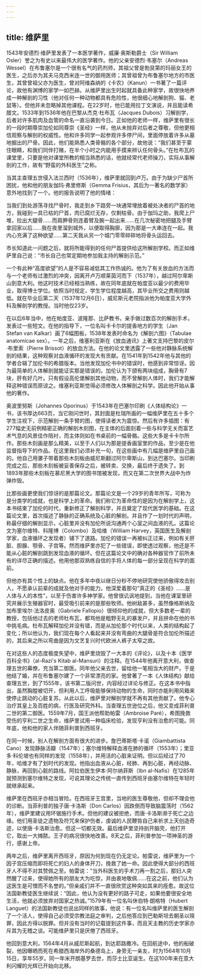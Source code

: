 ```yaml
---
---
---
```

title: 维萨里
---




1543年安德烈·维萨里发表了一本医学著作，威廉·奥斯勒爵士（Sir William Osler）誉之为有史以来最伟大的医学著作。他的父亲安德烈·韦塞尔（Andreas Wessel）在布鲁塞尔是一个很有名气的药剂师，其祖父曾是勃艮第的玛丽女王的医生，之后亦为其夫马克西米连一世的御用医师；其曾祖曾为布鲁塞尔地方的市医生，其曾曾祖父亦为医生，曾对阿维森纳的《卡农》（Kanun）一书著了一篇评论，故他有渊博的家学一如巴赫。从维萨里出生时起就具备此种家学，故很快地养成一种解剖的习性（他对任何一种动物都具有危险性，他很细心地解剖狗、猫、老鼠等）。但他并未忽略掉其他课程。在22岁时，他已能用拉丁文演说，并且能读希腊文。1533年到1536年他在巴黎从杰克·杜布瓦（Jacques Dubois）习解剖学，后者对许多肌肉及血管的命名一直沿袭到今日。正如他的老师一样，维萨里有很长的一段时期尊崇加伦如同尊崇《圣经》一样，他从未抛弃对后者之尊敬，但他更相信观察与解剖的权威性。他和许多同学一起参观许多停尸间，里面停放着许多从墓地掘出的尸骨。因此，他们能熟悉人类骨骼的各个部分，故他说：“我们甚至于蒙住眼睛，和我们同伴打赌，在半个小时之内能用手摸来辨认任何骨头。”在杜布瓦的课堂里，只要是他对课堂所教的相当熟悉的话，他就经常代老师操刀，实际从事解剖的工作，故有“野蛮的外科医生”之称。

当其主查理五世侵入法兰西时（1536年），维萨里就回到卢万。由于为缺少尸首所困扰，他和他的朋友伽玛·弗里修斯（Gemma Frisius，其后为一著名的数学家）意外地找到了一个。他的报告说明了他的情绪：

当我们到处游荡寻找尸骨时，我走到乡下路旁一块通常埋放着被处决者的尸首的地方，我碰到一具已枯的尸首，肉已腐烂无存，仅剩枯骨。由于伽玛之助，我爬上尸堆，拉出大腿骨……而肩胛骨则连着臂及腕一起出来……在几次秘密地把腿及手臂拿回家以后……我在夜里溜到城外，以便取得胸廓，因为那是一大串连在一起。我内心充满了这种欲望……第二天我从另一个城门零零碎碎地将骨头运回去。



市长知道此一问题之后，就将所能得到的任何尸首提供给这所解剖学校。而正如维萨里自己说：“市长自己也常定期地参加我主持的解剖示范。”

一个有此种“高度欲望”的人是不容易减低其工作热诚的。他为了有关放血的方法而与一个老师有过激烈的冲突，因离开卢万顺莱茵河而下（1537年），越过阿尔卑斯山到意大利。他这时技术已经相当熟练，故在同年底就在帕度亚以最少的费用毕业，取得博士学位。依照当时规定，学生学位程度越高，其毕业所交之费用则越低。就在毕业后第二天（1537年12月6日），威尼斯元老院指派他为帕度亚大学外科及解剖学的教授。当时他仅23岁。

在以后6年当中，他在帕度亚、波隆那、比萨教书，亲手做过数百次的解剖手术，发表过一些短文。在他的指导下，一位名叫卡卡尔的提香地方的学生（Jan Stefan van Kalkar）画了6幅图板，1538年发表时命名为《解剖六图》（Tabulae anatomicae sex）。一年之后，维塞利亚斯在《放血通讯》上著文支持巴黎的皮尔·布里索（Pierre Brissot）的放血方法。在他的论文里透露了一些他对静脉系统解剖的结果，这种观察对血液循环的发现大有贡献。在1541年到1542年他与其他的学者合辑了加伦书的希腊版本。当他发现加伦书中的错误时，他感到非常惊讶。因为最简单的人体解剖就能证实那是错误的。加伦认为下颌有两块组成，胸骨有7块，肝有好几叶。只有假设高伦堡解剖其他动物，而不曾解剖人体时，我们才能解释这种错误而原谅之。维塞利亚斯觉得必须修改人体解剖之科学。因此他开始从事他的著作。

奥波里努斯（Johannes Oporinus）于1543年在巴塞尔印刷《人体结构论》一书，该书厚达663页，当它刚问世时，其封面是杜瑞所画的一幅维萨里在五十多个学生注视下，示范解剖一条手臂的图，使得读者大为震惊。然后有许多插图：有277幅史无前例精密正确的解剖木刻图，在主体的后面刻着一些与科学无关而富艺术气息的风景佳作陪衬，而主体则如在书桌前的一幅骨骼。这些大多是卡卡尔所作。那些木刻画是那么精美，以至于人们以为那是提香画室里的作品，至少是在他监督指导下的作品。在这里我们必须补充一句，在这些画中有几幅是维萨里自己画的。他自己用骡子带着那些木刻板由威尼斯翻过阿尔卑斯山，到达巴塞尔。当印刷完成之后，那些木刻板被妥善保存之后，被转卖、交换，最后终于遗失了。到1893年那些木刻板在慕尼黑大学的图书馆被发现，而又在第二次世界大战中为炸弹炸毁。

比那些画更使我们惊讶的是那篇论文。那篇论文是一个29岁的青年所写，可称为是分类学的成就，也是科学上的革命。我们称它为革命性的是因为在解剖学上，这本书结束了加伦的时代，重新修正了解剖科学，并且奠定了现代医学的基础。在这篇论文里，首次描述了静脉的正确系统及心脏的解剖。并且作了一划时代的声明，称最仔细的解剖显示，心脏里并没有加伦所说沟通两个心室之间血液的孔。这篇论文为塞尔维特、科隆博（Colombo）及哈维（William Harvey，英国医生及解剖学家，血液循环之发现者）铺下了道路。加伦的错误一再被纠正过来，例如有关肝脏、胆腺、颚骨、子宫等。然而维萨里亦犯了一些错误，即使透过观察，他还是不能从心脏的解剖跳到发现血液的循环。但在这篇论文中的确对各种器官作了前所未有的详尽正确的描述。他用他那双熟练自信的手将人体的每一部分呈现在科学的面前。

但他亦有其个性上的缺点。他在多年中夜以继日分秒不停地研究使他骄傲得攻击别人，不愿承认前辈的成就及他对手的能力。他深爱着那句“真正的《圣经》……是人体与人的本性”，以至于伤害许多神学家。他曾很讥讽地提到，当他在课室里研究并展示生殖器官时，最受吸引前来的是那些牧师。他树敌甚多，虽然像格斯纳及加布里埃尔·法洛皮奥（Gabriele Fallopio）很倾仰他的成就，但大多数老一辈的教授，包括他过去的老师杜布瓦，都骂他是粗野无礼的暴发户，并且拼命在他的书中挑毛病。杜布瓦解释加伦并没有错，而是从加伦那个时代以来，人类的结构起了变化；所以他认为，我们现在每个人看起来并没有弯曲的大腿骨是符合加伦所描述的，其后来之所以弯曲是因为文艺复兴时代欧洲人裤子太窄之故。

在对这些人的态度极度失望中，维萨里烧毁了一大本的《评论》，以及十本《医学百科全书》（al-Razi's Kitab al-Mansuri）的注释。在1544年他离开意大利，做查理五世的幕僚，充当第二御医。同年他父亲去世，留给他一笔相当大的财产。于是他结了婚，并在布鲁塞尔建了一个非常漂亮的家。他曾著了一本《人体结构》献给查理五世，到了1555年，该书第二版问世，内容经过详论与修正。在这本书中指出，虽然胸膛被切开，但利用人工呼吸能够保持动物的生命，同时亦能利用风箱来使停止跳动的心脏复苏。从此以后，维萨里对解剖学就不再有其他贡献了。他专心治疗其皇上及百姓的病，行医及研究外科。当查理五世逊位之后，他又变成菲利普二世的第二御医。1559年7月，国王派他帮助帕雷（Ambroise Paré），希图挽救受伤的亨利二世之生命，维萨里试用一种临床检验，发现亨利没有治愈的可能。同年底，他和他的家人伴随菲利普到西班牙。

在同一时候，别人在解剖方面有很大的进步。詹巴蒂斯塔·卡诺（Giambattista Cano）发现静脉活瓣（1547年）；塞尔维特解释血液在肺的循环（1553年）；里亚多·科伦坡也有同样的发现（1558年），并用活的心脏来证明。但以后经过了70年，哈维才有了划时代的发现。他指出血液从心脏，经肺、再到心脏，再经动脉、静脉，再回到心脏的路线。阿拉伯医生伊本·阿尔纳菲斯（Ibn al-Nafis）在1285年就预测到塞尔维特之发现，可说其理论之传统一直传到西班牙由塞尔维特在年轻时就继承起来。

维萨里在西班牙亦相当冒险。在西班牙王宫里，当地的医生尊敬他，但却不理会他的诊断。当菲利普的独子唐·卡洛斯（Don Carlos）因跌倒而导致脑震荡时（1562年），维萨里建议用环锯施行手术。但他的建议被拒绝，而唐·卡洛斯濒于死亡之边缘。他们用圣徒之遗物及符咒来保护伤者，虔诚的人民鞭笞自己来祈求上天创造奇迹，以使唐·卡洛斯治愈。但这一切都无效。最后维萨里坚持剖开脑壳，他打开它，取出一大摊脓。王子的病况很快地改善。8天之后，菲利普参加一项神圣的游行，感谢上帝。

两年之后，维萨里离开西班牙，原因为何到现在仍无定论。帕雷说，维萨里为一个因子宫压缩而即将死亡的妇人的身体开刀，挽救了她一命。因此使得大部分的西班牙人不得不对其赞佩之至。帕雷说：“当外科医生的手术刀再一割之后，那妇人突然醒了过来，使得她所有的朋友大为吃惊，并由衷地敬佩……在这之前，他们认为这医生是可憎而不名誉的。”但亲戚们并不一直很欣赏这种突如其来的痊愈。故这位法国新教徒医生继续说：“因此，他认为没有更好的路子可走，如果他要很安全地生活，他就必须放弃对国家之热诚。”1579年有一位名叫休伯特·朗格特（Hubert Languet）的法国新教徒也说出同样的故事，他说：有一位名叫维萨里的医生解剖了一个活人，使得自己必须受宗教法庭之审判，之后他答应到巴勒斯坦去朝圣以赎罪，因此方得以脱罪。但并没有当时的记载提到这件事，而且天主教的历史学家亦斥其为无稽之谈。可能维萨里只是厌倦了西班牙。

他回到意大利，1564年4月从威尼斯起航，到达耶路撒冷。在回航途中，他的船破裂，他因曝晒而死在希腊西海岸外的桑德岛上，身旁无一亲友，时为1564年10月15日，享年55岁。同一年米开朗基罗去世，而莎士比亚诞生。在这100年来在意大利闪耀的光辉已开始向北移。